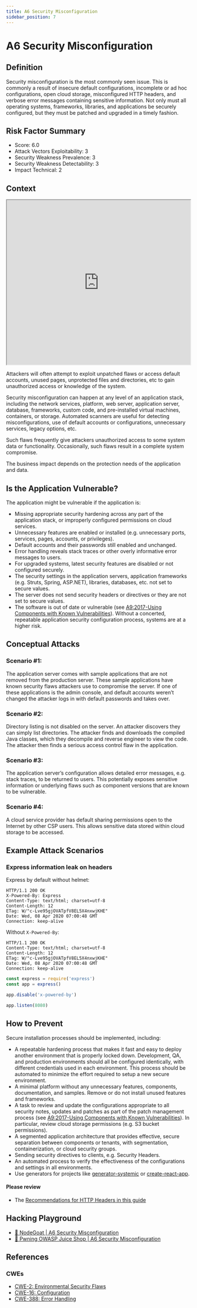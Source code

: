 ```yaml
---
title: A6 Security Misconfiguration
sidebar_position: 7
---
```


# A6 Security Misconfiguration

## Definition

Security misconfiguration is the most commonly seen issue. This is commonly a result of insecure
default configurations, incomplete or ad hoc configurations, open cloud storage, misconfigured
HTTP headers, and verbose error messages containing sensitive information. Not only must all
operating systems, frameworks, libraries, and applications be securely configured, but they must
be patched and upgraded in a timely fashion.

## Risk Factor Summary

- Score: 6.0
- Attack Vectors Exploitability: 3
- Security Weakness Prevalence: 3
- Security Weakness Detectability: 3
- Impact Technical: 2

## Context

<iframe
  width='100%'
  height='450'
  src='https://www.youtube.com/embed/JuGSUMtKTPU'
></iframe>

Attackers will often attempt to exploit
unpatched flaws or access default
accounts, unused pages, unprotected
files and directories, etc to gain
unauthorized access or knowledge of
the system.

Security misconfiguration can happen at any level of
an application stack, including the network services,
platform, web server, application server, database,
frameworks, custom code, and pre-installed virtual
machines, containers, or storage. Automated
scanners are useful for detecting misconfigurations,
use of default accounts or configurations,
unnecessary services, legacy options, etc.

Such flaws frequently give attackers
unauthorized access to some system
data or functionality. Occasionally,
such flaws result in a complete
system compromise.

The business impact depends on the
protection needs of the application
and data.

## Is the Application Vulnerable?

The application might be vulnerable if the application is:

- Missing appropriate security hardening across any part of the
  application stack, or improperly configured permissions on
  cloud services.
- Unnecessary features are enabled or installed (e.g.
  unnecessary ports, services, pages, accounts, or privileges).
- Default accounts and their passwords still enabled and
  unchanged.
- Error handling reveals stack traces or other overly informative
  error messages to users.
- For upgraded systems, latest security features are disabled or
  not configured securely.
- The security settings in the application servers, application
  frameworks (e.g. Struts, Spring, ASP.NET), libraries,
  databases, etc. not set to secure values.
- The server does not send security headers or directives or they
  are not set to secure values.
- The software is out of date or vulnerable (see [A9:2017-Using
  Components with Known Vulnerabilities](/owasp-top-10/a9_using_components_with_known_vulnerabilities)).
  Without a concerted, repeatable application security
  configuration process, systems are at a higher risk.

## Conceptual Attacks

### Scenario #1:

The application server comes with sample
applications that are not removed from the production server.
These sample applications have known security flaws attackers
use to compromise the server. If one of these applications is the
admin console, and default accounts weren’t changed the
attacker logs in with default passwords and takes over.

### Scenario #2:

Directory listing is not disabled on the server. An
attacker discovers they can simply list directories. The attacker
finds and downloads the compiled Java classes, which they
decompile and reverse engineer to view the code. The attacker
then finds a serious access control flaw in the application.

### Scenario #3:

The application server’s configuration allows detailed error messages, e.g. stack traces, to be returned to users.
This potentially exposes sensitive information or underlying flaws
such as component versions that are known to be vulnerable.

### Scenario #4:

A cloud service provider has default sharing
permissions open to the Internet by other CSP users. This allows
sensitive data stored within cloud storage to be accessed.

## Example Attack Scenarios

### Express information leak on headers

Express by default without helmet:

```
HTTP/1.1 200 OK
X-Powered-By: Express
Content-Type: text/html; charset=utf-8
Content-Length: 12
ETag: W/"c-Lve95gjOVATpfV8EL5X4nxwjKHE"
Date: Wed, 08 Apr 2020 07:00:48 GMT
Connection: keep-alive
```

Without `X-Powered-By`:

```
HTTP/1.1 200 OK
Content-Type: text/html; charset=utf-8
Content-Length: 12
ETag: W/"c-Lve95gjOVATpfV8EL5X4nxwjKHE"
Date: Wed, 08 Apr 2020 07:00:48 GMT
Connection: keep-alive
```

```js
const express = require('express')
const app = express()

app.disable('x-powered-by')

app.listen(8080)
```

## How to Prevent

Secure installation processes should be implemented, including:

- A repeatable hardening process that makes it fast and easy to
  deploy another environment that is properly locked down.
  Development, QA, and production environments should all be
  configured identically, with different credentials used in each
  environment. This process should be automated to minimize
  the effort required to setup a new secure environment.
- A minimal platform without any unnecessary features,
  components, documentation, and samples. Remove or do not
  install unused features and frameworks.
- A task to review and update the configurations appropriate to
  all security notes, updates and patches as part of the patch
  management process (see [A9:2017-Using Components with
  Known Vulnerabilities](/owasp-top-10/a9_using_components_with_known_vulnerabilities)). In particular, review cloud storage
  permissions (e.g. S3 bucket permissions).
- A segmented application architecture that provides effective,
  secure separation between components or tenants, with
  segmentation, containerization, or cloud security groups.
- Sending security directives to clients, e.g. Security Headers.
- An automated process to verify the effectiveness of the
  configurations and settings in all environments.
- Use generators for projects like [generator-systemic](https://github.com/onebeyond/generator-systemic) or [create-react-app](https://github.com/facebook/create-react-app).

#### Please review

- The [Recommendations for HTTP Headers in this guide](/http-headers/intro)

## Hacking Playground

- [🐐 NodeGoat | A6 Security Misconfiguration](https://nodegoat.herokuapp.com/tutorial/a6)
- [🧃 Pwning OWASP Juice Shop | A6 Security Misconfiguration](https://pwning.owasp-juice.shop/part2/security-misconfiguration.html)

## References

### CWEs

- [CWE-2: Environmental Security Flaws](https://cwe.mitre.org/data/definitions/2.html)
- [CWE-16: Configuration](https://cwe.mitre.org/data/definitions/16.html)
- [CWE-388: Error Handling](https://cwe.mitre.org/data/definitions/388.html)
